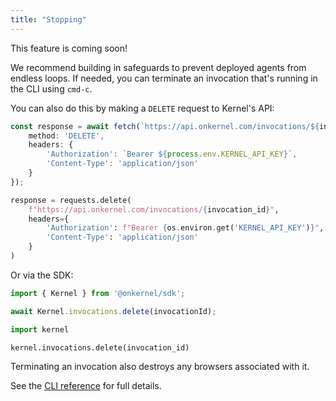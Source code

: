 ```yaml
---
title: "Stopping"
---
```


<Info>
	This feature is coming soon!
</Info>

We recommend building in safeguards to prevent deployed agents from endless loops. If needed, you can terminate an invocation that's running in the CLI using `cmd-c`.

You can also do this by making a `DELETE` request to Kernel's API:
<CodeGroup>

```typescript Typescript/Javascript
const response = await fetch(`https://api.onkernel.com/invocations/${invocationId}`, {
    method: 'DELETE',
    headers: {
        'Authorization': `Bearer ${process.env.KERNEL_API_KEY}`,
        'Content-Type': 'application/json'
    }
});
```

```python Python
response = requests.delete(
    f"https://api.onkernel.com/invocations/{invocation_id}",
    headers={
        'Authorization': f"Bearer {os.environ.get('KERNEL_API_KEY')}",
        'Content-Type': 'application/json'
    }
)
```
</CodeGroup>

Or via the SDK:
<CodeGroup>
```typescript Typescript/Javascript
import { Kernel } from '@onkernel/sdk';

await Kernel.invocations.delete(invocationId);
```

```python Python
import kernel

kernel.invocations.delete(invocation_id)
```
</CodeGroup>


<Info>
Terminating an invocation also destroys any browsers associated with it.
</Info>

See the [CLI reference](/reference/cli) for full details.